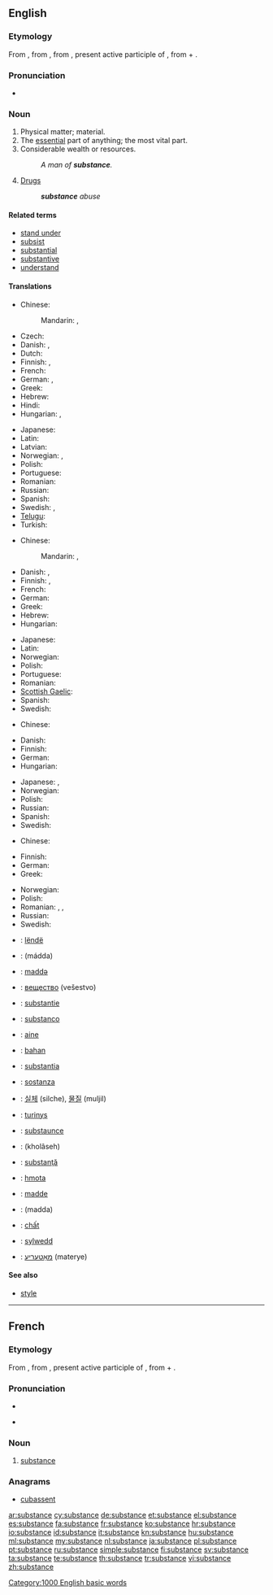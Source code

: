 ==English==
{{wikipedia}}

===Etymology===
From {{etyl|fro}} {{term|substance|lang=fro}}, from {{etyl|la}} {{term|substantia||substance, essence|lang=la}}, from {{term|substans|substāns|lang=la}}, present active participle of {{term|substo|substō|exist; literally, stand under|lang=la}}, from {{term|sub|lang=la}} + {{term|sto|stō|stand|lang=la}}.

===Pronunciation===
* {{audio|en-us-substance.ogg|Audio (US)}}

===Noun===
{{en-noun}}

# Physical matter; material.
# The [[essential]] part of anything; the most vital part.
# Considerable wealth or resources.
#: ''A man of '''substance'''.''
# [[drug|Drugs]] {{gloss|illegal narcotics}}
#: '''''substance''' abuse''

====Related terms====
* [[stand under]]
* [[subsist]]
* [[substantial]]
* [[substantive]]
* [[understand]]

====Translations====
{{trans-top|matter}}
* Chinese:
*: Mandarin: {{t-|cmn|物質|sc=Hani}}, {{t-|cmn|物质|tr=wùzhì|sc=Hani}}
* Czech: {{t+|cs|látka|f}}
* Danish: {{t-|da|substans}}, {{t+|da|masse}}
* Dutch: {{t+|nl|substantie|f}}
* Finnish: {{t+|fi|aine}}, {{t+|fi|materia}}
* French: {{t+|fr|substance|f}}
* German: {{t+|de|Substanz|f}}, {{t+|de|Stoff|m}}
* Greek: {{t|el|ουσία|f|tr=usía}}
* Hebrew: {{t|he|חומר|m|tr=khómer}}
* Hindi: {{t|hi|पदार्थ|m|tr=padārth|xs=Hindi}}
* Hungarian: {{t+|hu|anyag}}, {{t+|hu|tartalom}}
{{trans-mid}}
* Japanese: {{t+|ja|物質|tr=busshitsu}}
* Latin: {{t-|la|substantia|f}}
* Latvian: {{t|lv|viela|f}}
* Norwegian: {{t-|no|substans|m}}, {{t+|no|masse|m}}
* Polish: {{t+|pl|substancja|f}}
* Portuguese: {{t+|pt|substância|f}}
* Romanian: {{t|ro|substanță|f}}
* Russian: {{t+|ru|вещество|n|tr=veščestvó}}
* Spanish: {{t+|es|sustancia|f}}
* Swedish: {{t+|sv|ämne|n}}, {{t+|sv|substans|c}}
* [[Telugu]]: {{t|te|పదార్థము|tr=padaarthamu}}
* Turkish: {{t+|tr|madde}}
{{trans-bottom}}

{{trans-top|essential part}}
* Chinese:
*: Mandarin: {{t|cmn|實質|sc=Hani}}, {{t|cmn|实质|tr=shízhì|sc=Hani}}
* Danish: {{t|da|substans}}, {{t|da|hovedindhold}}
* Finnish: {{t+|fi|ydin}}, {{t+|fi|substanssi}}
* French: {{t+|fr|substance|f}}
* German: {{t+|de|Substanz|f}}
* Greek: {{t|el|ουσία|f|tr=usía}}
* Hebrew: {{t|he|תוכן|m|tr=tókhen}}
* Hungarian: {{t+|hu|lényeg}}
{{trans-mid}}
* Japanese: {{t|ja|骨子|tr=kosshi}}
* Latin: {{t-|la|substantia|f}}
* Norwegian: {{t-|no|substans|m}}
* Polish: {{t+|pl|istota|f}}
* Portuguese: {{t+|pt|substância|f}}
* Romanian: {{t|ro|substanță|f}}
* [[Scottish Gaelic]]: {{t|gd|susbaint|f}}
* Spanish: {{t+|es|sustancia|f}}
* Swedish: {{t+|sv|substans|c}}
{{trans-bottom}}

{{trans-top|considerable wealth}}
* Chinese:
*: {{trreq|Mandarin}}
* Danish: {{t-|da|formue}}
* Finnish: {{t+|fi|vara|alt=varat}}
* German: {{t+|de|Substanz|f}}
* Hungarian: {{t+|hu|vagyon}}
{{trans-mid}}
* Japanese: {{t-|ja|本質|tr=honshitsu}}, {{t-|ja|実体|tr=jittai}}
* Norwegian: {{t-|no|formue|m}}
* Polish: {{t-|pl|majątek|m}}
* Russian: {{t|ru|вес|m|tr=ves}}
* Spanish: {{t+|es|sustancia|f}}
* Swedish: {{t+|sv|resurs|c}}
{{trans-bottom}}

{{trans-top|drugs}}
* Chinese:
*: {{trreq|Mandarin}}
* Finnish: {{t+|fi|aine|alt=aineet}}
* German: {{t+|de|Substanz|f}}
* Greek: {{t|el|ουσίες|tr=usíes}} {{f|p}}
{{trans-mid}}
* Norwegian: {{t+|no|narkotika}}
* Polish: {{t+|pl|narkotyk|m}}
* Romanian: {{t|ro|drog|n}}, {{t|ro|droguri|n|p}}, {{t|ro|narcotic|n}}
* Russian: {{t+|ru|вещество|n|tr=veščestvó}}
* Swedish: {{t+|sv|substans|c}}
{{trans-bottom}}

{{checktrans-top}}
* {{ttbc|sq}}: [[lëndë]]
* {{ttbc|ar}}: {{Arab|[[مادة]]}} (mádda) {{f}}
* {{ttbc|az}}: [[maddə]]
* {{ttbc|bg}}: [[вещество]] (vešestvo) {{n}}
* {{ttbc|nl}}: [[substantie]]
* {{ttbc|eo}}: [[substanco]]
* {{ttbc|et}}: [[aine]]
* {{ttbc|Indonesian}}: [[bahan]]
* {{ttbc|Interlingua}}: [[substantia]]
* {{ttbc|it}}: [[sostanza]] {{f}}
{{trans-mid}}
* {{ttbc|ko}}: [[실체]] (silche), [[물질]] (muljil)
* {{ttbc|Lithuanian}}: [[turinys]]
* {{ttbc|enm}}: [[substaunce]]
* {{ttbc|Persian}}: {{fa-Arab|[[خلاصه]]}} (kholâseh)
* {{ttbc|ro}}: [[substanţă]] {{f}}
* {{ttbc|sk}}: [[hmota]] {{f}}
* {{ttbc|Turkish}}: [[madde]]
* {{ttbc|Uyghur}}: (madda)
* {{ttbc|vi}}: [[chất]]
* {{ttbc|cy}}: [[sylwedd]]
* {{ttbc|yi}}: [[מאַטעריע]] (materye)
{{trans-bottom}}

====See also====
* [[style]]

[[Category:1000 English basic words]]

----

==French==

===Etymology===
From {{etyl|la|fr}} {{term|substantia||substance, essence|lang=la}}, from {{term|substans|substāns|lang=la}}, present active participle of {{term|substo|substō|exist; literally, stand under|lang=la}}, from {{term|sub|lang=la}} + {{term|sto|stō|stand|lang=la}}.

===Pronunciation===
* {{audio|Fr-substance.ogg|audio}}
* {{IPA|/syb.stɑ̃s/|lang=fr}} {{X-SAMPA|/syb.stA~s/}}

===Noun===
{{fr-noun|f}}

# [[#Noun|substance]]

===Anagrams===
* [[cubassent#French|cubassent]]

[[ar:substance]]
[[cy:substance]]
[[de:substance]]
[[et:substance]]
[[el:substance]]
[[es:substance]]
[[fa:substance]]
[[fr:substance]]
[[ko:substance]]
[[hr:substance]]
[[io:substance]]
[[id:substance]]
[[it:substance]]
[[kn:substance]]
[[hu:substance]]
[[ml:substance]]
[[my:substance]]
[[nl:substance]]
[[ja:substance]]
[[pl:substance]]
[[pt:substance]]
[[ru:substance]]
[[simple:substance]]
[[fi:substance]]
[[sv:substance]]
[[ta:substance]]
[[te:substance]]
[[th:substance]]
[[tr:substance]]
[[vi:substance]]
[[zh:substance]]